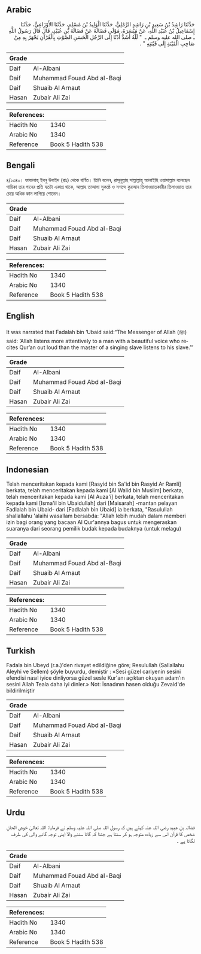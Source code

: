 ## Arabic


<div dir="rtl" lang="ar" style={{fontSize:'larger',backgroundColor:'#f8f9fa',padding:20}}>
حَدَّثَنَا رَاشِدُ بْنُ سَعِيدِ بْنِ رَاشِدٍ الرَّمْلِيُّ، حَدَّثَنَا الْوَلِيدُ بْنُ مُسْلِمٍ، حَدَّثَنَا الأَوْزَاعِيُّ، حَدَّثَنَا إِسْمَاعِيلُ بْنُ عُبَيْدِ اللَّهِ، عَنْ مَيْسَرَةَ، مَوْلَى فَضَالَةَ عَنْ فَضَالَةَ بْنِ عُبَيْدٍ، قَالَ قَالَ رَسُولُ اللَّهِ ـ صلى الله عليه وسلم ـ ‏ "‏ لَلَّهُ أَشَدُّ أَذَنًا إِلَى الرَّجُلِ الْحَسَنِ الصَّوْتِ بِالْقُرْآنِ يَجْهَرُ بِهِ مِنْ صَاحِبِ الْقَيْنَةِ إِلَى قَيْنَتِهِ ‏"‏ ‏.‏
</div>
<div style={{backgroundColor:'#f8f9fa',padding:20, marginBottom: 10}}><table> <thead> <tr> <th>Grade</th> <th></th> </tr> </thead> <tbody> <tr><td>Daif</td><td>Al-Albani</td></tr><tr><td>Daif</td><td>Muhammad Fouad Abd al-Baqi</td></tr><tr><td>Daif</td><td>Shuaib Al Arnaut</td></tr><tr><td>Hasan</td><td>Zubair Ali Zai</td></tr></tbody></table><table> <thead> <tr> <th>References:</th> <th></th> </tr> </thead> <tbody><tr><td>Hadith No</td><td>1340</td></tr><tr><td>Arabic No</td><td>1340</td></tr><tr><td>Reference</td><td>Book 5 Hadith 538</td></tr></tbody></table></div>

## Bengali


<div dir="ltr" lang="bn" style={{fontSize:'larger',backgroundColor:'#f8f9fa',padding:20}}>
৪/১৩৪০। ফাযালাহ্ ইবনু উবাইদ (রাঃ) থেকে বর্ণিত। তিনি বলেন, রাসূলুল্লাহ সাল্লাল্লাহু আলাইহি ওয়াসাল্লাম বলেছেন গায়িকা তার গানের প্রতি যতটা একাগ্র থাকে, আল্লাহ তাআলা সুকন্ঠে ও সশব্দে কুরআন তিলাওয়াতকারীর তিলাওয়াত তার চেয়ে অধিক কান লাগিয়ে শোনেন।
</div>
<div style={{backgroundColor:'#f8f9fa',padding:20, marginBottom: 10}}><table> <thead> <tr> <th>Grade</th> <th></th> </tr> </thead> <tbody> <tr><td>Daif</td><td>Al-Albani</td></tr><tr><td>Daif</td><td>Muhammad Fouad Abd al-Baqi</td></tr><tr><td>Daif</td><td>Shuaib Al Arnaut</td></tr><tr><td>Hasan</td><td>Zubair Ali Zai</td></tr></tbody></table><table> <thead> <tr> <th>References:</th> <th></th> </tr> </thead> <tbody><tr><td>Hadith No</td><td>1340</td></tr><tr><td>Arabic No</td><td>1340</td></tr><tr><td>Reference</td><td>Book 5 Hadith 538</td></tr></tbody></table></div>

## English


<div dir="ltr" lang="en" style={{fontSize:'larger',backgroundColor:'#f8f9fa',padding:20}}>
It was narrated that Fadalah bin ‘Ubaid said:“The Messenger of Allah (ﷺ) said: ‘Allah listens more attentively to a man with a beautiful voice who recites Qur’an out loud than the master of a singing slave listens to his slave.’”
</div>
<div style={{backgroundColor:'#f8f9fa',padding:20, marginBottom: 10}}><table> <thead> <tr> <th>Grade</th> <th></th> </tr> </thead> <tbody> <tr><td>Daif</td><td>Al-Albani</td></tr><tr><td>Daif</td><td>Muhammad Fouad Abd al-Baqi</td></tr><tr><td>Daif</td><td>Shuaib Al Arnaut</td></tr><tr><td>Hasan</td><td>Zubair Ali Zai</td></tr></tbody></table><table> <thead> <tr> <th>References:</th> <th></th> </tr> </thead> <tbody><tr><td>Hadith No</td><td>1340</td></tr><tr><td>Arabic No</td><td>1340</td></tr><tr><td>Reference</td><td>Book 5 Hadith 538</td></tr></tbody></table></div>

## Indonesian


<div dir="ltr" lang="id" style={{fontSize:'larger',backgroundColor:'#f8f9fa',padding:20}}>
Telah menceritakan kepada kami [Rasyid bin Sa'id bin Rasyid Ar Ramli] berkata, telah menceritakan kepada kami [Al Walid bin Muslim] berkata, telah menceritakan kepada kami [Al Auza'i] berkata, telah menceritakan kepada kami [Isma'il bin Ubaidullah] dari [Maisarah] -mantan pelayan Fadlalah bin Ubaid- dari [Fadlalah bin Ubaid] ia berkata, "Rasulullah shallallahu 'alaihi wasallam bersabda: "Allah lebih mudah dalam memberi izin bagi orang yang bacaan Al Qur'annya bagus untuk mengeraskan suaranya dari seorang pemilik budak kepada budaknya (untuk melagu)
</div>
<div style={{backgroundColor:'#f8f9fa',padding:20, marginBottom: 10}}><table> <thead> <tr> <th>Grade</th> <th></th> </tr> </thead> <tbody> <tr><td>Daif</td><td>Al-Albani</td></tr><tr><td>Daif</td><td>Muhammad Fouad Abd al-Baqi</td></tr><tr><td>Daif</td><td>Shuaib Al Arnaut</td></tr><tr><td>Hasan</td><td>Zubair Ali Zai</td></tr></tbody></table><table> <thead> <tr> <th>References:</th> <th></th> </tr> </thead> <tbody><tr><td>Hadith No</td><td>1340</td></tr><tr><td>Arabic No</td><td>1340</td></tr><tr><td>Reference</td><td>Book 5 Hadith 538</td></tr></tbody></table></div>

## Turkish


<div dir="ltr" lang="tr" style={{fontSize:'larger',backgroundColor:'#f8f9fa',padding:20}}>
Fadala bin Ubeyd (r.a.)'den rivayet edildiğine göre; Resulullah (Sallallahu Aleyhi ve Sellem) şöyle buyurdu, demiştir : «Sesi güzel cariyenin sesini efendisi nasıl iyice dinliyorsa güzel sesle Kur'anı açıktan okuyan adam'ın sesini Allah Teala daha iyi dinler.» Not: İsnadının hasen olduğu Zevaid'de bildirilmiştir
</div>
<div style={{backgroundColor:'#f8f9fa',padding:20, marginBottom: 10}}><table> <thead> <tr> <th>Grade</th> <th></th> </tr> </thead> <tbody> <tr><td>Daif</td><td>Al-Albani</td></tr><tr><td>Daif</td><td>Muhammad Fouad Abd al-Baqi</td></tr><tr><td>Daif</td><td>Shuaib Al Arnaut</td></tr><tr><td>Hasan</td><td>Zubair Ali Zai</td></tr></tbody></table><table> <thead> <tr> <th>References:</th> <th></th> </tr> </thead> <tbody><tr><td>Hadith No</td><td>1340</td></tr><tr><td>Arabic No</td><td>1340</td></tr><tr><td>Reference</td><td>Book 5 Hadith 538</td></tr></tbody></table></div>

## Urdu


<div dir="rtl" lang="ur" style={{fontSize:'larger',backgroundColor:'#f8f9fa',padding:20}}>
فضالہ بن عبید رضی اللہ عنہ کہتے ہیں کہ رسول اللہ صلی اللہ علیہ وسلم نے فرمایا: اللہ تعالیٰ خوش الحان شخص کا قرآن اس سے زیادہ متوجہ ہو کر سنتا ہے جتنا کہ گانا سننے والا اپنی توجہ گانے والی کی طرف لگاتا ہے ۔
</div>
<div style={{backgroundColor:'#f8f9fa',padding:20, marginBottom: 10}}><table> <thead> <tr> <th>Grade</th> <th></th> </tr> </thead> <tbody> <tr><td>Daif</td><td>Al-Albani</td></tr><tr><td>Daif</td><td>Muhammad Fouad Abd al-Baqi</td></tr><tr><td>Daif</td><td>Shuaib Al Arnaut</td></tr><tr><td>Hasan</td><td>Zubair Ali Zai</td></tr></tbody></table><table> <thead> <tr> <th>References:</th> <th></th> </tr> </thead> <tbody><tr><td>Hadith No</td><td>1340</td></tr><tr><td>Arabic No</td><td>1340</td></tr><tr><td>Reference</td><td>Book 5 Hadith 538</td></tr></tbody></table></div>